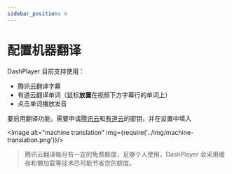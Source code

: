 ```yaml
---
sidebar_position: 4
---
```


# 配置机器翻译

DashPlayer 目前支持使用：

-   腾讯云翻译字幕
-   有道云翻译单词（鼠标**放置**在视频下方字幕行的单词上）
-   点击单词播放发音

要启用翻译功能，需要申请[腾讯云](https://console.cloud.tencent.com/cam/capi)和[有道云](https://ai.youdao.com/console/#/service-singleton/text-translation)的密钥，并在设置中填入

<Image alt="machine translation" img={require('../img/machine-translation.png')}/>

> 腾讯云翻译每月有一定的免费额度，足够个人使用，DashPlayer 会采用缓存和懒加载等技术尽可能节省您的额度。
